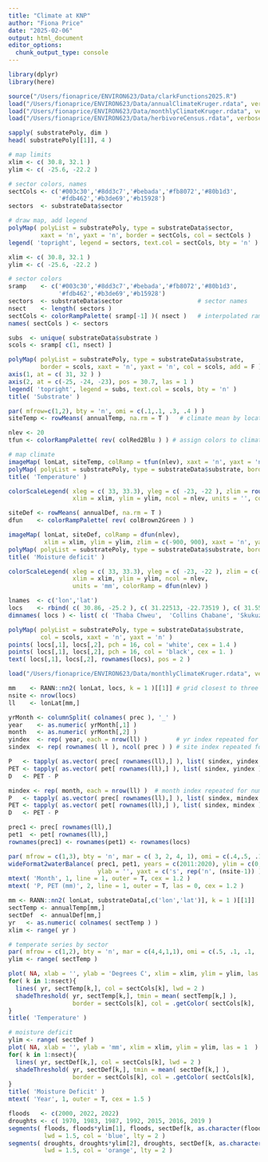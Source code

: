 ```yaml
---
title: "Climate at KNP"
author: "Fiona Price"
date: "2025-02-06"
output: html_document
editor_options: 
  chunk_output_type: console
---
```


```r
library(dplyr)
library(here)

source("/Users/fionaprice/ENVIRON623/Data/clarkFunctions2025.R")
load("/Users/fionaprice/ENVIRON623/Data/annualClimateKruger.rdata", verbose = T)
load("/Users/fionaprice/ENVIRON623/Data/monthlyClimateKruger.rdata", verbose = T )
load("/Users/fionaprice/ENVIRON623/Data/herbivoreCensus.rdata", verbose = T )
```

```r
sapply( substratePoly, dim )
head( substratePoly[[1]], 4 ) 

# map limits
xlim <- c( 30.8, 32.1 )
ylim <- c( -25.6, -22.2 )

# sector colors, names
sectCols <- c('#003c30','#8dd3c7','#bebada','#fb8072','#80b1d3',
              '#fdb462','#b3de69','#b15928')
sectors  <- substrateData$sector                     

# draw map, add legend
polyMap( polyList = substratePoly, type = substrateData$sector,
         xaxt = 'n', yaxt = 'n', border = sectCols, col = sectCols )
legend( 'topright', legend = sectors, text.col = sectCols, bty = 'n' )
```

```r
xlim <- c( 30.8, 32.1 )
ylim <- c( -25.6, -22.2 )

# sector colors
sramp    <- c('#003c30','#8dd3c7','#bebada','#fb8072','#80b1d3',
              '#fdb462','#b3de69','#b15928')
sectors  <- substrateData$sector                     # sector names
nsect    <- length( sectors )                 
sectCols <- colorRampPalette( sramp[-1] )( nsect )   # interpolated ramp
names( sectCols ) <- sectors
```

```r
subs  <- unique( substrateData$substrate )        
scols <- sramp[ c(1, nsect) ]

polyMap( polyList = substratePoly, type = substrateData$substrate,
         border = scols, xaxt = 'n', yaxt = 'n', col = scols, add = F )
axis(1, at = c( 31, 32 ) )
axis(2, at = c(-25, -24, -23), pos = 30.7, las = 1 )
legend( 'topright', legend = subs, text.col = scols, bty = 'n' )
title( 'Substrate' )
```

```r
par( mfrow=c(1,2), bty = 'n', omi = c(.1,.1, .3, .4 ) )
siteTemp <- rowMeans( annualTemp, na.rm = T )   # climate mean by location

nlev <- 20
tfun <- colorRampPalette( rev( colRed2Blu ) ) # assign colors to climate gradients

# map climate
imageMap( lonLat, siteTemp, colRamp = tfun(nlev), xaxt = 'n', yaxt = 'n', xlim = xlim, ylim = ylim )
polyMap( polyList = substratePoly, type = substrateData$substrate, border = 'grey', lwd = 2, add = T )
title( 'Temperature' )

colorScaleLegend( xleg = c( 33, 33.3), yleg = c( -23, -22 ), zlim = round( range(siteTemp) ), 
                  xlim = xlim, ylim = ylim, ncol = nlev, units = '', colorRamp = tfun(nlev) ) 
```

```r
siteDef <- rowMeans( annualDef, na.rm = T )
dfun    <- colorRampPalette( rev( colBrown2Green ) )

imageMap( lonLat, siteDef, colRamp = dfun(nlev),
          xlim = xlim, ylim = ylim, zlim = c(-900, 900), xaxt = 'n', yaxt = 'n' )
polyMap( polyList = substratePoly, type = substrateData$substrate, border = 'grey', lwd = 2, add = T )
title( 'Moisture deficit' )

colorScaleLegend( xleg = c( 33, 33.3), yleg = c( -23, -22 ), zlim = c(-900, 900), 
                  xlim = xlim, ylim = ylim, ncol = nlev, 
                  units = 'mm', colorRamp = dfun(nlev) ) 

```

```r
lnames  <- c('lon','lat')
locs    <- rbind( c( 30.86, -25.2 ), c( 31.22513, -22.73519 ), c( 31.55659, -24.97129 ) ) 
dimnames( locs ) <- list( c( 'Thaba Chweu',  'Collins Chabane', 'Skukuza' ), c('lon','lat') )
```

```r
polyMap( polyList = substratePoly, type = substrateData$substrate,
         col = scols, xaxt = 'n', yaxt = 'n' )
points( locs[,1], locs[,2], pch = 16, col = 'white', cex = 1.4 )
points( locs[,1], locs[,2], pch = 16, col = 'black', cex = 1. )
text( locs[,1], locs[,2], rownames(locs), pos = 2 )
```

```r
load("/Users/fionaprice/ENVIRON623/Data/monthlyClimateKruger.rdata", verbose = T)

mm    <- RANN::nn2( lonLat, locs, k = 1 )[[1]] # grid closest to three locations
nsite <- nrow(locs)
ll    <- lonLat[mm,]
```

```r
yrMonth <- columnSplit( colnames( prec ), '_' )
year    <- as.numeric( yrMonth[,1] )
month   <- as.numeric( yrMonth[,2] )
yindex  <- rep( year, each = nrow(ll) )        # yr index repeated for number of sites (rows in ll)
sindex  <- rep( rownames( ll ), ncol( prec ) ) # site index repeated for number of YEAR_MO's

P   <- tapply( as.vector( prec[ rownames(ll),] ), list( sindex, yindex ), sum )
PET <- tapply( as.vector( pet[ rownames(ll),] ), list( sindex, yindex ), sum )
D   <- PET - P
```

```r
mindex <- rep( month, each = nrow(ll) )  # month index repeated for number of sites
P   <- tapply( as.vector( prec[ rownames(ll),] ), list( sindex, mindex ), mean )
PET <- tapply( as.vector( pet[ rownames(ll),] ), list( sindex, mindex ), mean )
D   <- PET - P
```

```r
prec1 <- prec[ rownames(ll),]
pet1  <- pet[ rownames(ll),]
rownames(prec1) <- rownames(pet1) <- rownames(locs)

par( mfrow = c(1,3), bty = 'n', mar = c( 3, 2, 4, 1), omi = c(.4,.5, .1, .1) )
wideFormat2waterBalance( prec1, pet1, years = c(2011:2020), ylim = c(0, 150),
                         ylab = '', yaxt = c('s', rep('n', (nsite-1)) ) )
mtext( 'Month', 1, line = 1, outer = T, cex = 1.2 )
mtext( 'P, PET (mm)', 2, line = 1, outer = T, las = 0, cex = 1.2 )
```

```r
mm <- RANN::nn2( lonLat, substrateData[,c('lon','lat')], k = 1 )[[1]]
sectTemp <- annualTemp[mm,]
sectDef  <- annualDef[mm,]
yr   <- as.numeric( colnames( sectTemp ) )
xlim <- range( yr )

# temperate series by sector
par( mfrow = c(1,2), bty = 'n', mar = c(4,4,1,1), omi = c(.5, .1, .1, .1) )
ylim <- range( sectTemp )

plot( NA, xlab = '', ylab = 'Degrees C', xlim = xlim, ylim = ylim, las = 1 )
for( k in 1:nsect){
  lines( yr, sectTemp[k,], col = sectCols[k], lwd = 2 )
  shadeThreshold( yr, sectTemp[k,], tmin = mean( sectTemp[k,] ), 
                  border = sectCols[k], col = .getColor( sectCols[k], .4) )
}
title( 'Temperature' )

# moisture deficit
ylim <- range( sectDef )
plot( NA, xlab = '', ylab = 'mm', xlim = xlim, ylim = ylim, las = 1  )
for( k in 1:nsect){
  lines( yr, sectDef[k,], col = sectCols[k], lwd = 2 )
  shadeThreshold( yr, sectDef[k,], tmin = mean( sectDef[k,] ), 
                  border = sectCols[k], col = .getColor( sectCols[k], .4) )
}
title( 'Moisture Deficit' )
mtext( 'Year', 1, outer = T, cex = 1.5 )
```

```r
floods   <- c(2000, 2022, 2022)
droughts <- c( 1970, 1983, 1987, 1992, 2015, 2016, 2019 )
segments( floods, floods*ylim[1], floods, sectDef[k, as.character(floods) ],
          lwd = 1.5, col = 'blue', lty = 2 )
segments( droughts, droughts*ylim[2], droughts, sectDef[k, as.character(droughts) ],
          lwd = 1.5, col = 'orange', lty = 2 )
```
